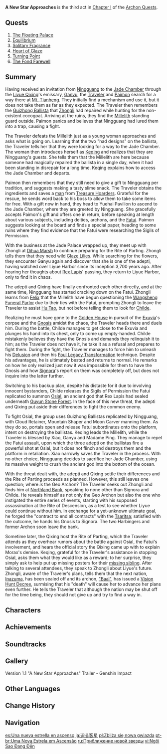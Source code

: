 {{About|the third act of [[Chapter I]] in the [[Archon Quest]]s|the soundtrack|A New Star Approaches (Soundtrack)}}
{{Act Infobox
|image          = Story Card Chapter I Act III.png
|type           = Archon
|chapter        = Chapter I
|actNum         = III
|region         = Liyue
|prev           = Farewell, Archaic Lord
|next           = We Will Be Reunited
|next2          = The Crane Returns on the Wind
|ARReq          = 28
|rep            = Liyue
|repAmt         = 100
|repOrder       = 199
}}
'''A New Star Approaches''' is the third act in [[Chapter I]] of the [[Archon Quests]].

==Quests==
# [[The Floating Palace]]
# [[Equilibrium]]
# [[Solitary Fragrance]]
# [[Heart of Glaze]]
# [[Turning Point]]
# [[The Fond Farewell]]

==Summary==
Having received an invitation from [[Ningguang]] to the [[Jade Chamber]] through the [[Liyue Qixing]]'s emissary, [[Ganyu]], the [[Traveler]] and [[Paimon]] search for a way there at [[Mt. Tianheng]]. They initially find a mechanism and use it, but it does not take them as far as they expected. The Traveler then remembers the [[Guizhong Ballista]] that [[Zhongli]] had repaired while hunting for the non-existent cocogoat. Arriving at the ruins, they find the [[Millelith]] standing guard outside. Paimon panics and believes that Ningguang had lured them into a trap, causing a fight.

The Traveler defeats the Millelith just as a young woman approaches and asks what is going on. Learning that the two "had designs" on the ballista, the Traveler tells her that they were looking for a way to the Jade Chamber. The woman then introduces herself as [[Keqing]] and realizes that they are Ningguang's guests. She tells them that the Millelith are here because someone had magically repaired the ballista in a single day, when it had been standing in disrepair for a long time. Keqing explains how to access the Jade Chamber and departs.

Paimon then remembers that they still need to give a gift to Ningguang per tradition, and suggests making a tasty slime snack. The Traveler obtains the ingredients and saves a [[Meng Dan|man]] from [[Treasure Hoarders]]. Grateful for the rescue, he sends word back to his boss to allow them to take some items for free. With a gift now in hand, they head to Yuehai Pavilion to ascend to the Jade Chamber, where they are greeted by Ningguang. She gracefully accepts Paimon's gift and offers one in return, before speaking at length about various subjects, including deities, archons, and the [[Fatui]]. Paimon suggests looking at the board and finds a special paper, heading to some ruins where they find evidence that the Fatui were researching the Sigils of Permission.

With the business at the Jade Palace wrapped up, they meet up with Zhongli at [[Dihua Marsh]] to continue preparing for the Rite of Parting. Zhongli tells them that they need wild [[Glaze Lily|Glaze Lilies]]. While searching for the flowers, they encounter Ganyu again and discover that she is one of the adepti, having watched over Liyue Harbor since its inception 3,700 years ago. After hearing her thoughts about [[Morax|Rex Lapis]]' passing, they return to Liyue Harbor, only to find it in chaos.

The adepti and Qixing have finally confronted each other directly, and at the same time, Ningguang has started cracking down on the Fatui. Zhongli learns from [[Felix]] that the Millelith have begun questioning the [[Wangsheng Funeral Parlor]] due to their ties with the Fatui, prompting Zhongli to leave the Traveler to assist [[Hu Tao]], but not before telling them to look for [[Tartaglia|Childe]].

Realizing he must have gone to the [[Golden House]] in pursuit of the [[Exuvia]]'s corpse and the [[Gnosis]] amidst the chaos, the Traveler heads there and duels him. During the battle, Childe manages to get close to the Exuvia and plunges his hand into its chest, only to come up empty-handed. Childe mistakenly believes they have the Gnosis and demands they relinquish it to him; as the Traveler does not have it, he take it as a refusal and prepares to fight them. During the fight, the Traveler manages to force him to unleash his [[Delusion]] and then his [[Foul Legacy Transformation]] technique. Despite his advantages, he is ultimately bested and returns to normal. He remarks on how he only realized just now it was impossible for them to have the Gnosis and how [[Signora]]'s report on them was completely off, but does not inquire into the latter further.

Switching to his backup plan, despite his distaste for it due to involving innocent bystanders, Childe releases the Sigils of Permission the Fatui replicated to summon [[Osial]], an ancient god that Rex Lapis had sealed underneath [[Guyun Stone Forest]]. In the face of this new threat, the adepti and Qixing put aside their differences to fight the common enemy.

To fight Osial, the group uses Guizhong Ballistas replicated by Ningguang, with Cloud Retainer, Mountain Shaper and Moon Carver manning them. As they do so, portals open and release Fatui subordinates onto the platform, intent on destroying the ballistas. Keqing leads the Millelith, while the Traveler is blessed by Xiao, Ganyu and Madame Ping. They manage to repel the Fatui assault, upon which the three adepti on the ballistas fire a powerful shot at Osial, but it does not flinch and destroys them and the platform in retaliation. Xiao narrowly saves the Traveler in the process. With no other choice, Ningguang decides to sacrifice her Jade Chamber, using its massive weight to crush the ancient god into the bottom of the ocean.

With the threat dealt with, the adepti and Qixing settle their differences and the Rite of Parting proceeds as planned. However, this still leaves one question; where ''is'' the Geo Archon? The Traveler seeks out Zhongli and finds him at [[Northland Bank]], speaking to none other than Signora and Childe. He reveals himself as not only the Geo Archon but also the one who instigated the entire series of events, starting with his supposed assassination at the Rite of Descension, as a test to see whether Liyue could continue without him. In exchange for a yet-unknown ultimate goal, he forged the "contract to end all contracts" with the [[Tsaritsa]]; satisfied with the outcome, he hands his Gnosis to Signora. The two Harbingers and former Archon soon leave the bank.

Sometime later, the Qixing host the Rite of Parting, which the Traveler attends as they overhear rumors about the battle against Osial, the Fatui's involvement, and hears the official story the Qixing came up with to explain Morax's demise. Keqing, grateful for the Traveler's assistance in stopping Osial, asks them what they would like as a reward; to her surprise, they simply ask to help put up missing posters for their [[Traveler's Sibling|missing sibling]]. After talking to several attendees, they speak to Zhongli about Liyue's future. Zhongli, aware of the Traveler's plans, tells them that the next nation, [[Inazuma]], has been sealed off and its archon, [[Ei|"Baal"]], has issued a [[Vision Hunt Decree]], surmising that his "death" will cause her to advance her plans even further. He tells the Traveler that although the nation may be shut off for the time being, they should not give up and try to find a way in.

==Characters==
{{Character Appearances|A New Star Approaches|type=Act}}

==Achievements==
{{Achievement Topic Table|quest=A New Star Approaches}}

==Soundtracks==
{{Soundtracks by Category Table|type=quest}}

==Gallery==
<gallery>
Version 1.1 "A New Star Approaches" Trailer - Genshin Impact
</gallery>

==Other Languages==
{{Other Languages
|en      = A New Star Approaches
|zhs     = 迫近的客星
|zhs_rm  = Pòjìn de Kèxīng
|zht     = 迫近的客星
|zht_rm  = Pòjìn de Kèxīng
|zh_tl   = A {{w|Guest star (astronomy)|Guest Star}} Approaches
|ja      = 迫る客星
|ja_rm   = Semaru Kakusei<!--Kyakusei?-->{{Assumed}}
|ja_tl   = A {{w|Guest star (astronomy)|Guest Star}} Approaches
|ko      = 다가오는 객성
|ko_tl   = Approaching Guest Star
|es      = Una nueva estrella en ascenso
|es_tl   = A New Star in Ascension
|fr      = Une étoile en approche
|fr_tl   = An Approaching Star
|ru      = Приближение новой звезды
|ru_tl   = The Approach of a New Star
|th      = ดาราใหม่ฉายแสง
|th_rm   = Dara Mai Chai Saeng
|th_tl   = A New Star Reveals its Light
|vi      = Ngôi Sao Đang Đến
|vi_tl   = A Star is Approaching
|de      = Ein aufsteigender Stern
|de_tl   = An Ascending Star
|id      = Bintang Baru yang Mendekat
|id_tl   = A New Approaching Star
|pt      = Uma Nova Estrela em Ascensão
|pt_tl   = A New Star in Ascension
|tr      = Yeni Bir Yıldız Yaklaşıyor
|tr_tl   = A New Star Approaches
|it      = Una nuova stella in arrivo
|it_tl   = A New Star on the Way
}}

==Change History==
{{Change History|1.1}}

==Navigation==
{{Archon Quest Navbox|Chapter I}}

[[es:Una nueva estrella en ascenso]]
[[ja:迫る客星]]
[[pl:Zbliża się nowa gwiazda]]
[[pt-br:Uma Nova Estrela em Ascensão]]
[[ru:Приближение новой звезды]]
[[vi:Ngôi Sao Đang Đến]]